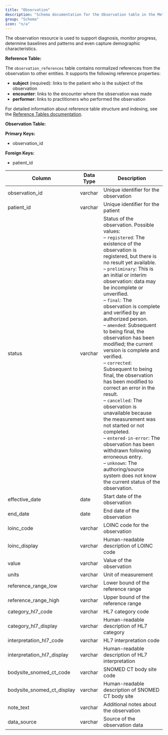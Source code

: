 ```yaml
---
title: "Observation"
description: "Schema documentation for the Observation table in the Metriport data model"
group: "Schema"
icon: "n/a"
---
```


The observation resource is used to support diagnosis, monitor progress, determine baselines and patterns and even capture demographic characteristics.

**Reference Table:**

The `observation_references` table contains normalized references from the observation to other entities. It supports the following reference properties:
* **subject** (required): links to the patient who is the subject of the observation
* **encounter**: links to the encounter where the observation was made
* **performer**: links to practitioners who performed the observation

For detailed information about reference table structure and indexing, see the [Reference Tables documentation](/medical-api/handling-data/schema/reference-tables).

**Observation Table:**

**Primary Keys:**
* observation_id

**Foreign Keys:**
* patient_id

| Column | Data Type | Description |
| ------ | --------- | ----------- |
| observation_id | varchar | Unique identifier for the observation |
| patient_id | varchar | Unique identifier for the patient |
| status | varchar | Status of the observation. Possible values:<br/>– <code>registered</code>: The existence of the observation is registered, but there is no result yet available.<br/>– <code>preliminary</code>: This is an initial or interim observation: data may be incomplete or unverified.<br/>– <code>final</code>: The observation is complete and verified by an authorized person.<br/>– <code>amended</code>: Subsequent to being final, the observation has been modified; the current version is complete and verified.<br/>– <code>corrected</code>: Subsequent to being final, the observation has been modified to correct an error in the result.<br/>– <code>cancelled</code>: The observation is unavailable because the measurement was not started or not completed.<br/>– <code>entered-in-error</code>: The observation has been withdrawn following erroneous entry.<br/>– <code>unknown</code>: The authoring/source system does not know the current status of the observation. |
| effective_date | date | Start date of the observation |
| end_date | date | End date of the observation |
| loinc_code | varchar | LOINC code for the observation |
| loinc_display | varchar | Human-readable description of LOINC code |
| value | varchar | Value of the observation |
| units | varchar | Unit of measurement |
| reference_range_low | varchar | Lower bound of the reference range |
| reference_range_high | varchar | Upper bound of the reference range |
| category_hl7_code | varchar | HL7 category code |
| category_hl7_display | varchar | Human-readable description of HL7 category |
| interpretation_hl7_code | varchar | HL7 interpretation code |
| interpretation_hl7_display | varchar | Human-readable description of HL7 interpretation |
| bodysite_snomed_ct_code | varchar | SNOMED CT body site code |
| bodysite_snomed_ct_display | varchar | Human-readable description of SNOMED CT body site |
| note_text | varchar | Additional notes about the observation |
| data_source | varchar | Source of the observation data |
